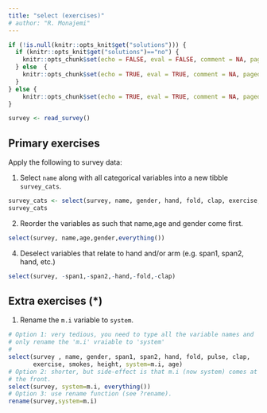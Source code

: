 ```yaml
---
title: "select (exercises)"
# author: "R. Monajemi"
---
```


```r
if (!is.null(knitr::opts_knit$get("solutions"))) {
  if (knitr::opts_knit$get("solutions")=="no") {
    knitr::opts_chunk$set(echo = FALSE, eval = FALSE, comment = NA, paged.print=FALSE)
  } else  {
    knitr::opts_chunk$set(echo = TRUE, eval = TRUE, comment = NA, paged.print=FALSE)
  }
} else {
    knitr::opts_chunk$set(echo = TRUE, eval = TRUE, comment = NA, paged.print=FALSE)
}

survey <- read_survey()
```


## Primary exercises

Apply the following to survey data: 

1) Select `name` along with all categorical variables into a new tibble `survey_cats`.

```r
survey_cats <- select(survey, name, gender, hand, fold, clap, exercise, smokes, m.i)
survey_cats
```


2) Reorder the variables as such that name,age and gender come first. 

```r
select(survey, name,age,gender,everything())
```


4) Deselect variables that relate to hand and/or arm (e.g. span1, span2, hand, etc.)

```r
select(survey, -span1,-span2,-hand,-fold,-clap)
```


## Extra exercises (*)


1) Rename the `m.i` variable to `system`.
  
```r
# Option 1: very tedious, you need to type all the variable names and 
# only rename the 'm.i' vraiable to 'system'
#
select(survey , name, gender, span1, span2, hand, fold, pulse, clap, 
       exercise, smokes, height, system=m.i, age)
# Option 2: shorter, but side-effect is that m.i (now system) comes at 
# the front.
select(survey, system=m.i, everything()) 
# Option 3: use rename function (see ?rename). 
rename(survey,system=m.i)
```

